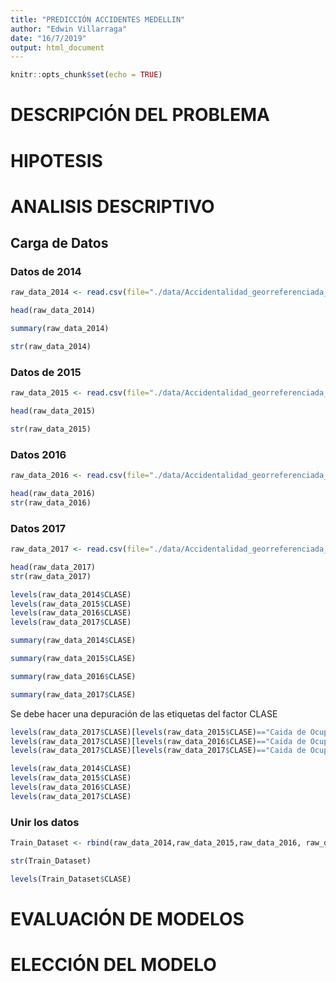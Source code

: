 ```yaml
---
title: "PREDICCIÓN ACCIDENTES MEDELLIN"
author: "Edwin Villarraga"
date: "16/7/2019"
output: html_document
---
```


```r
knitr::opts_chunk$set(echo = TRUE)
```


# DESCRIPCIÓN DEL PROBLEMA


# HIPOTESIS


# ANALISIS DESCRIPTIVO

## Carga de Datos

### Datos de 2014

```r
raw_data_2014 <- read.csv(file="./data/Accidentalidad_georreferenciada_2014.csv", encoding="UTF-8", header=TRUE, sep=",")
```


```r
head(raw_data_2014)
```

```r
summary(raw_data_2014)
```

```r
str(raw_data_2014)
```



### Datos de 2015

```r
raw_data_2015 <- read.csv(file="./data/Accidentalidad_georreferenciada_2015.csv", encoding="UTF-8", header=TRUE, sep=",")
```


```r
head(raw_data_2015)
```

```r
str(raw_data_2015)
```

### Datos 2016

```r
raw_data_2016 <- read.csv(file="./data/Accidentalidad_georreferenciada_2016.csv", encoding="UTF-8", header=TRUE, sep=",")
```


```r
head(raw_data_2016)
str(raw_data_2016)
```

### Datos 2017

```r
raw_data_2017 <- read.csv(file="./data/Accidentalidad_georreferenciada_2017.csv", encoding="UTF-8", header=TRUE, sep=",")
```


```r
head(raw_data_2017)
str(raw_data_2017)
```

```r
levels(raw_data_2014$CLASE)
levels(raw_data_2015$CLASE)
levels(raw_data_2016$CLASE)
levels(raw_data_2017$CLASE)
```

```r
summary(raw_data_2014$CLASE)
```

```r
summary(raw_data_2015$CLASE)
```

```r
summary(raw_data_2016$CLASE)
```

```r
summary(raw_data_2017$CLASE)
```

Se debe hacer una depuración de las etiquetas del factor CLASE

```r
levels(raw_data_2017$CLASE)[levels(raw_data_2015$CLASE)=="Caida de Ocupante"] <- "Caída de Ocupante"
levels(raw_data_2017$CLASE)[levels(raw_data_2016$CLASE)=="Caida de Ocupante"] <- "Caída de Ocupante"
levels(raw_data_2017$CLASE)[levels(raw_data_2017$CLASE)=="Caida de Ocupante"] <- "Caída de Ocupante"
```

```r
levels(raw_data_2014$CLASE)
levels(raw_data_2015$CLASE)
levels(raw_data_2016$CLASE)
levels(raw_data_2017$CLASE)
```




### Unir los datos

```r
Train_Dataset <- rbind(raw_data_2014,raw_data_2015,raw_data_2016, raw_data_2017)
```

```r
str(Train_Dataset)
```

```r
levels(Train_Dataset$CLASE)
```



# EVALUACIÓN DE MODELOS



# ELECCIÓN DEL MODELO





